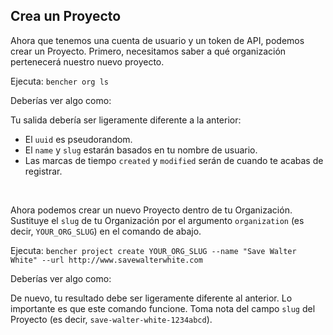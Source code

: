 
## Crea un Proyecto

Ahora que tenemos una cuenta de usuario y un token de API, podemos crear un Proyecto.
Primero, necesitamos saber a qué organización pertenecerá nuestro nuevo proyecto.

Ejecuta: `bencher org ls`

Deberías ver algo como:

<QSOrgLsOutput />

Tu salida debería ser ligeramente diferente a la anterior:
- El `uuid` es pseudorandom.
- El `name` y `slug` estarán basados en tu nombre de usuario.
- Las marcas de tiempo `created` y `modified` serán de cuando te acabas de registrar.

<br />

Ahora podemos crear un nuevo Proyecto dentro de tu Organización.
Sustituye el `slug` de tu Organización por el argumento `organization` (es decir, `YOUR_ORG_SLUG`) en el comando de abajo.

Ejecuta: `bencher project create YOUR_ORG_SLUG --name "Save Walter White" --url http://www.savewalterwhite.com`

Deberías ver algo como:

<QSProjectCreateOutput />

De nuevo, tu resultado debe ser ligeramente diferente al anterior.
Lo importante es que este comando funcione.
Toma nota del campo `slug` del Proyecto (es decir, `save-walter-white-1234abcd`).